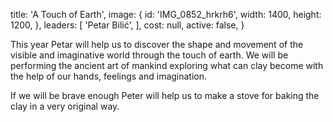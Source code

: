 
  title: 'A Touch of Earth',
  image: {
    id: 'IMG_0852_hrkrh6',
    width: 1400,
    height: 1200,
  },
  leaders: [
    'Petar Bilić',
  ],
  cost: null,
  active: false,
}

This year Petar will help us to discover the shape and movement of the visible and imaginative world through the touch of earth. We will be performing the ancient art of mankind exploring what can clay become with the help of our hands, feelings and imagination.

If we will be brave enough Peter will help us to make a stove for baking the clay in a very original way.

